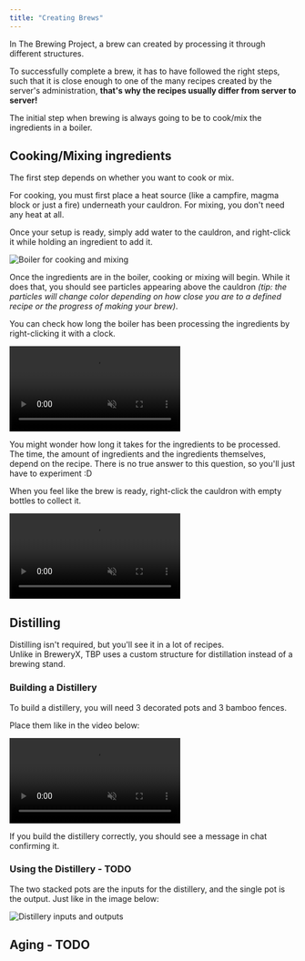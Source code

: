 ```yaml
---
title: "Creating Brews"
---
```





In The Brewing Project, a brew can created by processing it through different structures.

To successfully complete a brew, it has to have followed the right steps, such that it is close enough to one of the many recipes created by the server's administration, **that's why the recipes usually differ from server to server!**

The initial step when brewing is always going to be to cook/mix the ingredients in a boiler.

## Cooking/Mixing ingredients

The first step depends on whether you want to cook or mix.

For cooking, you must first place a heat source (like a campfire, magma block or just a fire) underneath your cauldron. For mixing, you don't need any heat at all.

Once your setup is ready, simply add water to the cauldron, and right-click it while holding an ingredient to add it.

<Image src={boilerCookingAndMixingImage} alt="Boiler for cooking and mixing" />

Once the ingredients are in the boiler, cooking or mixing will begin. While it does that, you should see particles appearing above the cauldron *(tip: the particles will change color depending on how close you are to a defined recipe or the progress of making your brew)*.

You can check how long the boiler has been processing the ingredients by right-clicking it with a clock.

<video muted controls>
    <source src={cookingMixingIngredientsVideo} type="video/mp4" />
</video>

You might wonder how long it takes for the ingredients to be processed. The time, the amount of ingredients and the ingredients themselves, depend on the recipe. There is no true answer to this question, so you'll just have to experiment :D

When you feel like the brew is ready, right-click the cauldron with empty bottles to collect it.

<video muted controls>
    <source src={extractBrewsVideo} type="video/mp4" />
</video>

## Distilling

Distilling isn't required, but you'll see it in a lot of recipes.  
Unlike in BreweryX, TBP uses a custom structure for distillation instead of a brewing stand.

### Building a Distillery

To build a distillery, you will need 3 decorated pots and 3 bamboo fences.

Place them like in the video below:

<video muted controls>
    <source src={buildingADistilleryVideo} type="video/mp4" />
</video>

If you build the distillery correctly, you should see a message in chat confirming it.

### Using the Distillery - TODO

The two stacked pots are the inputs for the distillery, and the single pot is the output. Just like in the image below:

<Image src={distilleryInputsAndOutputsImage} alt="Distillery inputs and outputs" />

## Aging - TODO
